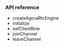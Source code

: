 <PlatformWrapper platform="electron">

### API reference

* <Link to = "{{global.API_REF_ELECTRON_ROOT_VOICE_SDK}}/class_irtcengine.html#ariaid-title15">createAgoraRtcEngine</Link>
* <Link to = "{{global.API_REF_ELECTRON_ROOT_VOICE_SDK}}/class_irtcengine.html#ariaid-title14">initialize</Link>
* <Link to = "{{global.API_REF_ELECTRON_ROOT_VOICE_SDK}}/class_irtcengine.html#ariaid-title93">setClientRole</Link>
* <Link to = "{{global.API_REF_ELECTRON_ROOT_VOICE_SDK}}/class_irtcengine.html#ariaid-title50">joinChannel</Link>
* <Link to = "{{global.API_REF_ELECTRON_ROOT_VOICE_SDK}}/class_irtcengine.html#ariaid-title53">leaveChannel</Link>

</PlatformWrapper>
